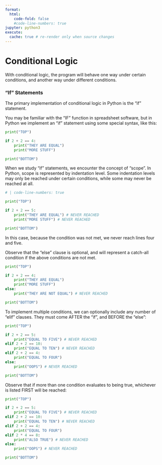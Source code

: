 ```yaml
---
format:
  html:
    code-fold: false
    #code-line-numbers: true
jupyter: python3
execute:
  cache: true # re-render only when source changes
---
```



# Conditional Logic

With conditional logic, the program will behave one way under certain conditions, and another way under different conditions.

### "If" Statements

The primary implementation of conditional logic in Python is the "if" statement.

You may be familiar with the "IF" function in spreadsheet software, but in Python we implement an "if" statement using some special syntax, like this:


```python
print("TOP")

if 2 + 2 == 4:
    print("THEY ARE EQUAL")
    print("MORE STUFF")

print("BOTTOM")
```

When we study "if" statements, we encounter the concept of "scope". In Python, scope is represented by indentation level. Some indentation levels may only be reached under certain conditions, while some may never be reached at all.

```python
# | code-line-numbers: true

print("TOP")

if 2 + 2 == 5:
    print("THEY ARE EQUAL") # NEVER REACHED
    print("MORE STUFF") # NEVER REACHED

print("BOTTOM")
```

In this case, because the condition was not met, we never reach lines four and five.

Observe that the "else" clause is optional, and will represent a catch-all condition if the above conditions are not met.


```python
print("TOP")

if 2 + 2 == 4:
    print("THEY ARE EQUAL")
    print("MORE STUFF")
else:
    print("THEY ARE NOT EQUAL") # NEVER REACHED

print("BOTTOM")
```

To implement multiple conditions, we can optionally include any number of "elif" clauses. They must come AFTER the "if", and BEFORE the "else":

```python
print("TOP")

if 2 + 2 == 5:
    print("EQUAL TO FIVE") # NEVER REACHED
elif 2 + 2 == 10:
    print("EQUAL TO TEN") # NEVER REACHED
elif 2 + 2 == 4:
    print("EQUAL TO FOUR")
else:
    print("OOPS") # NEVER REACHED

print("BOTTOM")
```

Observe that if more than one condition evaluates to being true, whichever is listed FIRST will be reached:

```python
print("TOP")

if 2 + 2 == 5:
    print("EQUAL TO FIVE") # NEVER REACHED
elif 2 + 2 == 10:
    print("EQUAL TO TEN") # NEVER REACHED
elif 2 + 2 == 4:
    print("EQUAL TO FOUR")
elif 2 * 4 == 8:
    print("ALSO TRUE") # NEVER REACHED
else:
    print("OOPS") # NEVER REACHED

print("BOTTOM")
```
